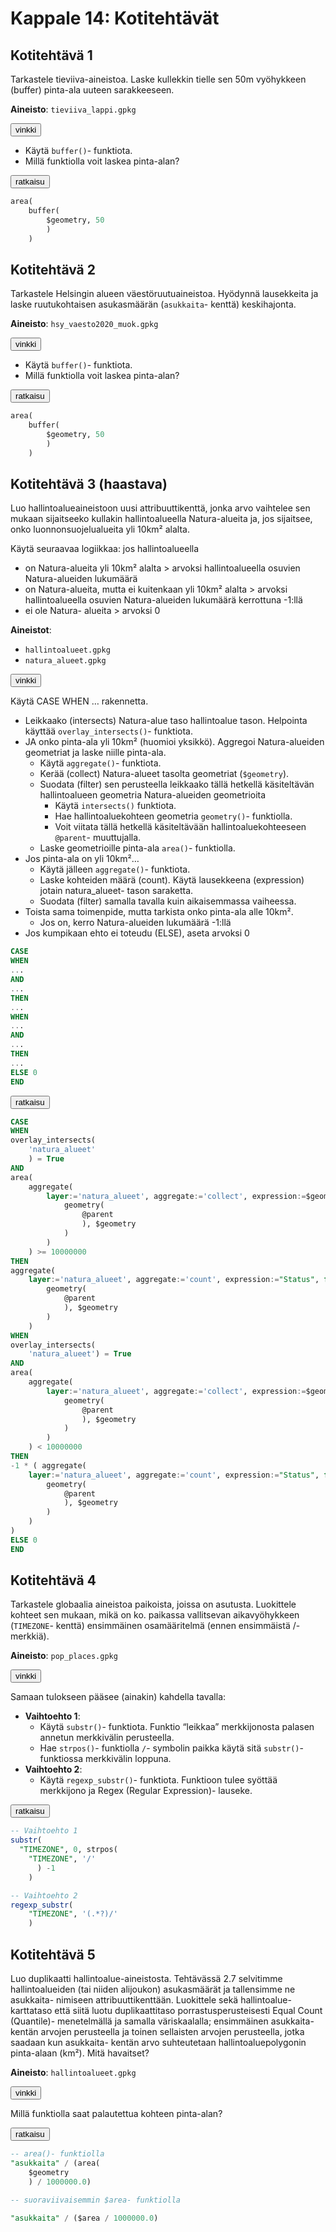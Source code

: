 # Kappale 14: Kotitehtävät

## Kotitehtävä 1

Tarkastele tieviiva-aineistoa. Laske kullekkin tielle sen 50m vyöhykkeen (buffer) pinta-ala uuteen sarakkeeseen.

**Aineisto**: ```tieviiva_lappi.gpkg```


<button onclick="toggleAnswer(this)" class="btn answer_btn">vinkki</button>

::: hidden-box
- Käytä ```buffer()```- funktiota.
- Millä funktiolla voit laskea pinta-alan?
:::

<button onclick="toggleAnswer(this)" class="btn answer_btn">ratkaisu</button>

::: hidden-box
::: code-box
``` sql
area(
	buffer(
		$geometry, 50
		)
	)
```
:::
:::

## Kotitehtävä 2

Tarkastele Helsingin alueen väestöruutuaineistoa. Hyödynnä lausekkeita ja laske ruutukohtaisen asukasmäärän (```asukkaita```- kenttä) keskihajonta.

**Aineisto**: ```hsy_vaesto2020_muok.gpkg```


<button onclick="toggleAnswer(this)" class="btn answer_btn">vinkki</button>

::: hidden-box
- Käytä ```buffer()```- funktiota.
- Millä funktiolla voit laskea pinta-alan?
:::

<button onclick="toggleAnswer(this)" class="btn answer_btn">ratkaisu</button>

::: hidden-box
::: code-box
``` sql
area(
	buffer(
		$geometry, 50
		)
	)
```
:::
:::

## Kotitehtävä 3 (haastava)

Luo hallintoalueaineistoon uusi attribuuttikenttä, jonka arvo vaihtelee sen mukaan sijaitseeko kullakin hallintoalueella Natura-alueita ja, jos sijaitsee, onko luonnonsuojelualueita yli 10km² alalta.

Käytä seuraavaa logiikkaa: jos hallintoalueella

- on Natura-alueita yli 10km² alalta > arvoksi hallintoalueella osuvien Natura-alueiden lukumäärä
- on Natura-alueita, mutta ei kuitenkaan yli 10km² alalta > arvoksi hallintoalueella osuvien Natura-alueiden lukumäärä kerrottuna -1:llä
- ei ole Natura- alueita > arvoksi 0

**Aineistot**: 

- ```hallintoalueet.gpkg```
- ```natura_alueet.gpkg```


<button onclick="toggleAnswer(this)" class="btn answer_btn">vinkki</button>

::: hidden-box
Käytä CASE WHEN ... rakennetta.

- Leikkaako (intersects) Natura-alue taso hallintoalue tason. Helpointa käyttää ```overlay_intersects()```- funktiota.
- JA onko pinta-ala yli 10km² (huomioi yksikkö). Aggregoi Natura-alueiden geometriat ja laske niille pinta-ala.
  - Käytä ```aggregate()```- funktiota. 
  - Kerää (collect) Natura-alueet tasolta geometriat (```$geometry```).
  - Suodata (filter) sen perusteella leikkaako tällä hetkellä käsiteltävän hallintoalueen geometria Natura-alueiden geometrioita
    - Käytä ```intersects()``` funktiota.
    - Hae hallintoaluekohteen geometria ```geometry()```- funktiolla.
    - Voit viitata tällä hetkellä käsiteltävään hallintoaluekohteeseen ```@parent```- muuttujalla.
  - Laske geometrioille pinta-ala ```area()```- funktiolla.
- Jos pinta-ala on yli 10km²...
  - Käytä jälleen ```aggregate()```- funktiota.
  - Laske kohteiden määrä (count). Käytä lausekkeena (expression) jotain natura_alueet- tason saraketta.
  - Suodata (filter) samalla tavalla kuin aikaisemmassa vaiheessa.
- Toista sama toimenpide, mutta tarkista onko pinta-ala alle 10km².
  - Jos on, kerro Natura-alueiden lukumäärä -1:llä
- Jos kumpikaan ehto ei toteudu (ELSE), aseta arvoksi 0

::: code-box
``` sql
CASE
WHEN
...
AND
...
THEN
...
WHEN
...
AND
...
THEN
...
ELSE 0
END
```
:::
:::

<button onclick="toggleAnswer(this)" class="btn answer_btn">ratkaisu</button>

::: hidden-box
::: code-box
``` sql
CASE
WHEN
overlay_intersects(
	'natura_alueet'
	) = True
AND
area(
	aggregate(
		layer:='natura_alueet', aggregate:='collect', expression:=$geometry, filter:=intersects(
			geometry(
				@parent
				), $geometry
			)
		)
	) >= 10000000
THEN
aggregate(
	layer:='natura_alueet', aggregate:='count', expression:="Status", filter:=intersects(
		geometry(
			@parent
			), $geometry
		)
	)
WHEN
overlay_intersects(
	'natura_alueet') = True
AND
area(
	aggregate(
		layer:='natura_alueet', aggregate:='collect', expression:=$geometry, filter:=intersects(
			geometry(
				@parent
				), $geometry
			)
		)
	) < 10000000
THEN
-1 * ( aggregate(
	layer:='natura_alueet', aggregate:='count', expression:="Status", filter:=intersects(
		geometry(
			@parent
			), $geometry
		)
	)
)
ELSE 0
END
```
:::
:::

## Kotitehtävä 4

Tarkastele globaalia aineistoa paikoista, joissa on asutusta. Luokittele kohteet sen mukaan, mikä on ko. paikassa vallitsevan aikavyöhykkeen (```TIMEZONE```- kenttä) ensimmäinen osamääritelmä (ennen ensimmäistä /- merkkiä).

**Aineisto**: ```pop_places.gpkg```

<button onclick="toggleAnswer(this)" class="btn answer_btn">vinkki</button>

::: hidden-box
Samaan tulokseen pääsee (ainakin) kahdella tavalla:

- **Vaihtoehto 1**:
  - Käytä ```substr()```- funktiota. Funktio "leikkaa" merkkijonosta palasen annetun merkkivälin perusteella.
  - Hae ```strpos()```- funktiolla ```/```- symbolin paikka käytä sitä ```substr()```- funktiossa merkkivälin loppuna.

- **Vaihtoehto 2**:
  - Käytä ```regexp_substr()```- funktiota. Funktioon tulee syöttää merkkijono ja Regex (Regular Expression)- lauseke.
:::

<button onclick="toggleAnswer(this)" class="btn answer_btn">ratkaisu</button>

::: hidden-box
::: code-box
``` sql
-- Vaihtoehto 1
substr(
  "TIMEZONE", 0, strpos(
    "TIMEZONE", '/'
      ) -1
    )

-- Vaihtoehto 2
regexp_substr(
	"TIMEZONE", '(.*?)/'
	)
```
:::
:::

## Kotitehtävä 5

Luo duplikaatti hallintoalue-aineistosta. Tehtävässä 2.7 selvitimme hallintoalueiden (tai niiden alijoukon) asukasmäärät ja tallensimme ne asukkaita- nimiseen attribuuttikenttään. Luokittele sekä hallintoalue-karttataso että siitä luotu duplikaattitaso porrastusperusteisesti Equal Count (Quantile)- menetelmällä ja samalla väriskaalalla; ensimmäinen asukkaita- kentän arvojen perusteella ja toinen sellaisten arvojen perusteella, jotka saadaan kun asukkaita- kentän arvo suhteutetaan hallintoaluepolygonin pinta-alaan (km²). Mitä havaitset?

**Aineisto**: ```hallintoalueet.gpkg```

<button onclick="toggleAnswer(this)" class="btn answer_btn">vinkki</button>

::: hidden-box
Millä funktiolla saat palautettua kohteen pinta-alan?
:::

<button onclick="toggleAnswer(this)" class="btn answer_btn">ratkaisu</button>

::: hidden-box
::: code-box
``` sql
-- area()- funktiolla
"asukkaita" / (area(
	$geometry
	) / 1000000.0)
	
-- suoraviivaisemmin $area- funktiolla

"asukkaita" / ($area / 1000000.0)
```
:::
:::